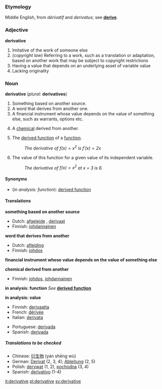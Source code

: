 ===Etymology===
Middle English, from {{F.}} ''dérivatif'' and {{L.}} ''derivatus''; see '''[[derive]]'''.

===Adjective===
'''derivative'''

#Imitative of the work of someone else
#(''copyright law'') Referring to a work, such as a translation or adaptation, based on another work that may be subject to copyright restrictions
#Having a value that depends on an underlying asset of variable value
#Lacking originality

===Noun===
'''derivative''' (''plural:'' '''derivatives''')

#Something based on another source.
#A word that derives from another one.
#A financial instrument whose value depends on the value of something else, such as warrants, options etc.
#{{chemistry}} A [[chemical]] derived from another.
#{{calculus}} The [[derived function]] of a [[function]].
#:''The derivative of <math>f(x) = x^2</math> is <math>f'(x) = 2x</math>''
#{{calculus}} The value of this function for a given value of its independent variable.
#:''The derivative of <math>f(x) = x^2</math> at x = 3 is 6.''

====Synonyms====
*(''in analysis: function''): [[derived function]]

====Translations====

'''something based on another source'''
{{top}}
*Dutch: [[afgeleide]] {{f}}, [[derivaat]] {{n}}
*Finnish: [[johdannainen]]
{{mid}}
{{bottom}}

'''word that derives from another'''
{{top}}
*Dutch: [[afleiding]] {{f}}
*Finnish: [[johdos]]
{{mid}}
{{bottom}}

'''financial instrument whose value depends on the value of something else'''
{{top}}
{{mid}}
{{bottom}}

'''chemical derived from another'''
{{top}}
*Finnish: [[johdos]], [[johdannainen]]
{{mid}}
{{bottom}}

'''in analysis: function'''
''See'' '''[[derived function]]'''

'''in analysis: value'''
{{top}}
*Finnish: [[derivaatta]]
*French: [[dérivée]] {{f}}
*Italian: [[derivata]] {{f}}
{{mid}}
*Portuguese: [[derivada#Portuguese|derivada]] {{f}}
*Spanish: [[derivida#Spanish|derivada]] {{f}}
{{bottom}}

=====Translations to be checked=====
<!--Remove this section once all of the translations below have been moved into the tables above.-->
{{checktrans}}

*Chinese: [[衍生物]] (yán shēng wù)
*German: [[Derivat]] {{n}} (2, 3, 4); [[Ableitung]] {{f}} (2, 5)
*Polish: [[derywat]] {{m}} (1, 2), [[pochodna]] {{f}} (3, 4)
*Spanish: [[derivativo]] {{m}} (1-4)

[[it:derivative]]
[[pl:derivative]]
[[sv:derivative]]